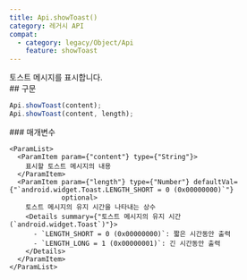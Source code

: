 ```yaml
---
title: Api.showToast()
category: 레거시 API
compat:
  - category: legacy/Object/Api
    feature: showToast
---
```


<Section>
  토스트 메시지를 표시합니다.
</Section>
<Section>
  ## 구문

  ~~~js
  Api.showToast(content);
  Api.showToast(content, length);
  ~~~

  <Section>
    ### 매개변수

    <ParamList>
      <ParamItem param={"content"} type={"String"}>
        표시할 토스트 메시지의 내용
      </ParamItem>
      <ParamItem param={"length"} type={"Number"} defaultVal={"`android.widget.Toast.LENGTH_SHORT = 0 (0x00000000)`"}
                 optional>
        토스트 메시지의 유지 시간을 나타내는 상수
        <Details summary={"토스트 메시지의 유지 시간 (`android.widget.Toast`)"}>
          - `LENGTH_SHORT = 0 (0x00000000)`: 짧은 시간동안 출력
          - `LENGTH_LONG = 1 (0x00000001)`: 긴 시간동안 출력
        </Details>
      </ParamItem>
    </ParamList>
  </Section>
</Section>